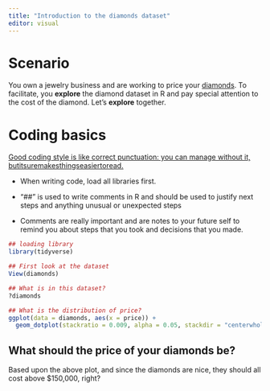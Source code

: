 ```yaml
---
title: "Introduction to the diamonds dataset"
editor: visual
---
```


# Scenario

You own a jewelry business and are working to price your [diamonds](tps://www.londonde.com/blogs/worlds-most-famous-diamonds/). To facilitate, you **explore** the diamond dataset in R and pay special attention to the cost of the diamond. Let's **explore** together.

# Coding basics

[Good coding style is like correct punctuation: you can manage without it, butitsuremakesthingseasiertoread.](https://style.tidyverse.org/index.html)

-   When writing code, load all libraries first.

-   "\##" is used to write comments in R and should be used to justify next steps and anything unusual or unexpected steps

-   Comments are really important and are notes to your future self to remind you about steps that you took and decisions that you made.

```r
## loading library
library(tidyverse)

## First look at the dataset
View(diamonds)
```

```r
## What is in this dataset?
?diamonds
```

```r
## What is the distribution of price?
ggplot(data = diamonds, aes(x = price)) +
  geom_dotplot(stackratio = 0.009, alpha = 0.05, stackdir = "centerwhole") 
```

## What should the price of your diamonds be?

Based upon the above plot, and since the diamonds are nice, they should all cost above $150,000, right?


